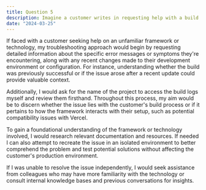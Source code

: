 ```yaml
---
title: Question 5
description: Imagine a customer writes in requesting help with a build issue on a framework or technology that you've not seen before. How would you begin troubleshooting this and what questions would you ask the customer to understand the situation better?
date: "2024-03-25"
---
```



If faced with a customer seeking help on an unfamiliar framework or technology, my troubleshooting approach would begin by requesting detailed information about the specific error messages or symptoms they're encountering, along with any recent changes made to their development environment or configuration. For instance, understanding whether the build was previously successful or if the issue arose after a recent update could provide valuable context.

Additionally, I would ask for the name of the project to access the build logs myself and review them firsthand. Throughout this process, my aim would be to discern whether the issue lies with the customer's build process or if it pertains to how the framework interacts with their setup, such as potential compatibility issues with Vercel.

To gain a foundational understanding of the framework or technology involved, I would research relevant documentation and resources. If needed I can also attempt to recreate the issue in an isolated environment to better comprehend the problem and test potential solutions without affecting the customer's production environment.

If I was unable to resolve the issue independently, I would seek assistance from colleagues who may have more familiarity with the technology or consult internal knowledge bases and previous conversations for insights.